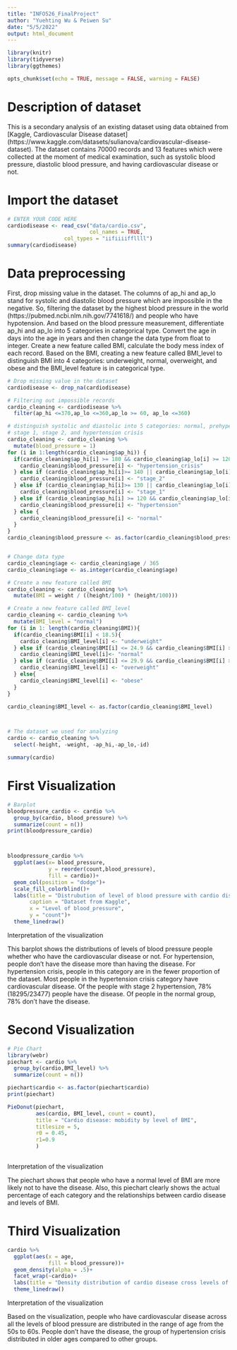 ```yaml
---
title: "INFO526_FinalProject"
author: "Yuehting Wu & Peiwen Su"
date: "5/5/2022"
output: html_document
---
```


```r
library(knitr)
library(tidyverse)
library(ggthemes)

opts_chunk$set(echo = TRUE, message = FALSE, warning = FALSE)
```

# Description of dataset

This is a secondary analysis of an existing dataset using data obtained from [Kaggle, Cardiovascular Disease dataset] (https://www.kaggle.com/datasets/sulianova/cardiovascular-disease-dataset). The dataset contains 70000 records and 13 features which were collected at the moment of medical examination, such as systolic blood pressure, diastolic blood pressure, and having cardiovascular disease or not. 

# Import the dataset
```r
# ENTER YOUR CODE HERE
cardiodisease <- read_csv("data/cardio.csv",
                          col_names = TRUE,
                  col_types = "iifiiiiffllll")
summary(cardiodisease)
```

# Data preprocessing

First, drop missing value in the dataset. The columns of ap_hi and ap_lo stand for systolic and diastolic blood pressure which are impossible in the negative. So, filtering the dataset by the highest blood pressure in the world (https://pubmed.ncbi.nlm.nih.gov/7741618/) and people who have hypotension. And based on the blood pressure measurement, differentiate ap_hi and ap_lo into 5 categories in categorical type. Convert the age in days into the age in years and then change the data type from float to integer. Create a new feature called BMI, calculate the body mess index of each record. Based on the BMI, creating a new feature called BMI_level to distinguish BMI into 4 categories: underweight, normal, overweight, and obese and the BMI_level feature is in categorical type. 

```r
# Drop missing value in the dataset
cardiodisease <- drop_na(cardiodisease)

# Filtering out impossible records
cardio_cleaning <- cardiodisease %>%
  filter(ap_hi <=370,ap_lo <=360,ap_lo >= 60, ap_lo <=360)

# distinguish systolic and diastolic into 5 categories: normal, prehypertension, 
# stage 1, stage 2, and hypertension crisis
cardio_cleaning <- cardio_cleaning %>%
  mutate(blood_pressure = 1)
for (i in 1:length(cardio_cleaning$ap_hi)) {
  if(cardio_cleaning$ap_hi[i] >= 180 && cardio_cleaning$ap_lo[i] >= 120 ){
    cardio_cleaning$blood_pressure[i] <- "hypertension_crisis"
  } else if (cardio_cleaning$ap_hi[i]>= 140 || cardio_cleaning$ap_lo[i] >= 90) {
    cardio_cleaning$blood_pressure[i] <- "stage_2"
  } else if (cardio_cleaning$ap_hi[i]>= 130 || cardio_cleaning$ap_lo[i] >= 80) {
    cardio_cleaning$blood_pressure[i] <- "stage_1"
  } else if (cardio_cleaning$ap_hi[i] >= 120 && cardio_cleaning$ap_lo[i]<80){
    cardio_cleaning$blood_pressure[i] <- "hypertension"
  } else {
    cardio_cleaning$blood_pressure[i] <- "normal"
  }
}
cardio_cleaning$blood_pressure <- as.factor(cardio_cleaning$blood_pressure)


# Change data type
cardio_cleaning$age <- cardio_cleaning$age / 365
cardio_cleaning$age <- as.integer(cardio_cleaning$age)

# Create a new feature called BMI
cardio_cleaning <- cardio_cleaning %>%
  mutate(BMI = weight / ((height/100) * (height/100)))

# Create a new feature called BMI_level
cardio_cleaning <- cardio_cleaning %>%
  mutate(BMI_level = "normal")
for (i in 1: length(cardio_cleaning$BMI)){
  if(cardio_cleaning$BMI[i] < 18.5){
    cardio_cleaning$BMI_level[i] <- "underweight"
  } else if (cardio_cleaning$BMI[i] <= 24.9 && cardio_cleaning$BMI[i] >=18.5){
    cardio_cleaning$BMI_level[i]<- "normal"
  } else if (cardio_cleaning$BMI[i] <= 29.9 && cardio_cleaning$BMI[i] >= 25){
    cardio_cleaning$BMI_level[i] <- "overweight"
  } else{
    cardio_cleaning$BMI_level[i] <- "obese"
  }
}

cardio_cleaning$BMI_level <- as.factor(cardio_cleaning$BMI_level)



# The dataset we used for analyzing
cardio <- cardio_cleaning %>%
  select(-height, -weight, -ap_hi,-ap_lo,-id)

summary(cardio)
```


# First Visualization

```r
# Barplot
bloodpressure_cardio <- cardio %>%
  group_by(cardio, blood_pressure) %>%
  summarize(count = n())
print(bloodpressure_cardio)



bloodpressure_cardio %>%
  ggplot(aes(x= blood_pressure,
             y = reorder(count,blood_pressure),
             fill = cardio))+
  geom_col(position = "dodge")+
  scale_fill_colorblind()+
  labs(title = "Distrubution of level of blood pressure with cardio disease",
       caption = "Dataset from Kaggle",
       x = "Level of blood_pressure",
       y = "count")+
  theme_linedraw()

```



Interpretation of the visualization

This barplot shows the distributions of levels of blood pressure people whether who have the cardiovascular disease or not. For hypertension, people don't have the disease more than having the disease. For hypertension crisis, people in this category are in the fewer proportion of the dataset. Most people in the hypertension crisis category have cardiovascular disease. Of the people with stage 2 hypertension, 78% (18295/23477) people have the disease. Of people in the normal group, 78% don't have the disease. 


# Second Visualization

```r
# Pie Chart
library(webr)
piechart <- cardio %>%
  group_by(cardio,BMI_level) %>%
  summarize(count = n())

piechart$cardio <- as.factor(piechart$cardio)
print(piechart)

PieDonut(piechart, 
         aes(cardio, BMI_level, count = count),
         title = "Cardio disease: mobidity by level of BMI",
         titlesize = 5,
         r0 = 0.45,
         r1=0.9
         )
  

```


Interpretation of the visualization

The piechart shows that people who have a normal level of BMI are more likely not to have the disease. Also, this piechart clearly shows the actual percentage of each category and the relationships between cardio disease and levels of BMI.


# Third Visualization

```r
cardio %>%
  ggplot(aes(x = age,
             fill = blood_pressure))+
  geom_density(alpha = .5)+
  facet_wrap(~cardio)+
  labs(title = "Density distribution of cardio disease cross levels of blood pressure")+
  theme_linedraw()

```

Interpretation of the visualization

Based on the visualization, people who have cardiovascular disease across all the levels of blood pressure are distributed in the range of age from the 50s to 60s. People don't have the disease, the group of hypertension crisis distributed in older ages compared to other groups. 
